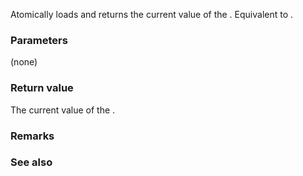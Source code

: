 {{cpp/experimental/atomic_weak_ptr/title|operator weak_ptr&lt;T&gt;}}
{{cpp/experimental/concurrency/atomic_weak_ptr/navbar}}
{{dcl begin}}
{{dcl | 
operator weak_ptr&lt;T&gt;() const noexcept;
}}
{{dcl end}}

Atomically loads and returns the current value of the {{tt|atomic_weak_ptr}}. Equivalent to {{c|load()}}.

===Parameters===
(none)

===Return value===
The current value of the {{tt|atomic_weak_ptr}}.

===Remarks===
{{cpp/experimental/atomic_weak_ptr/atomic remarks|readonly=yes}}

===See also===
{{dsc begin}}
{{dsc inc | cpp/experimental/atomic_weak_ptr/dsc load}}
{{dsc end}}